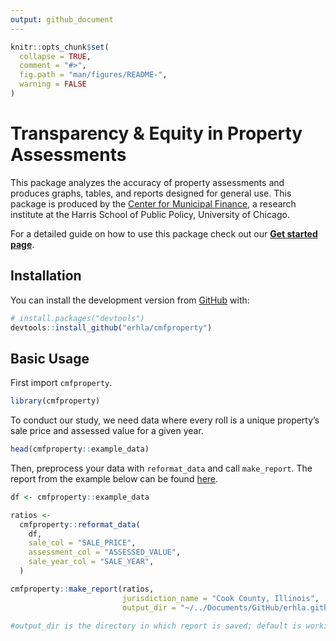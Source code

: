 ```yaml
---
output: github_document
---
```


<!-- README.md is generated from README.Rmd. Please edit that file -->

```r
knitr::opts_chunk$set(
  collapse = TRUE,
  comment = "#>",
  fig.path = "man/figures/README-",
  warning = FALSE
)
```

# Transparency & Equity in Property Assessments

This package analyzes the accuracy of property assessments and produces graphs, tables, and reports designed for general use. This package is produced by the [Center for Municipal Finance](https://harris.uchicago.edu/research-impact/centers-institutes/center-municipal-finance), a research institute at the Harris School of Public Policy, University of Chicago.

For a detailed guide on how to use this package check out our [**Get started page**](https://erhla.github.io/cmfproperty/articles/cmfproperty.html).

## Installation

You can install the development version from [GitHub](https://github.com/) with:

``` r
# install.packages("devtools")
devtools::install_github("erhla/cmfproperty")
```

## Basic Usage

First import `cmfproperty`.

```r
library(cmfproperty)
```

To conduct our study, we need data where every roll is a unique property's sale price and assessed value for a given year.

```r
head(cmfproperty::example_data)
```


Then, preprocess your data with `reformat_data` and call `make_report`. The report from the example below can be found [here](https://erhla.github.io/Cook County, Illinois.html).

```r
df <- cmfproperty::example_data

ratios <-
  cmfproperty::reformat_data(
    df,
    sale_col = "SALE_PRICE",
    assessment_col = "ASSESSED_VALUE",
    sale_year_col = "SALE_YEAR",
  )

cmfproperty::make_report(ratios, 
                         jurisdiction_name = "Cook County, Illinois",
                         output_dir = "~/../Documents/GitHub/erhla.github.io/") 

#output_dir is the directory in which report is saved; default is working directory

```


